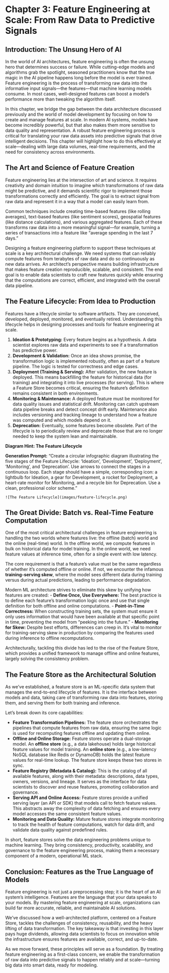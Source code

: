 # Chapter 3: Feature Engineering at Scale: From Raw Data to Predictive Signals

## Introduction: The Unsung Hero of AI

In the world of AI architectures, feature engineering is often the unsung hero that determines success or failure. While cutting-edge models and algorithms grab the spotlight, seasoned practitioners know that the true magic in the AI pipeline happens long before the model is ever trained. Feature engineering is the process of transforming raw data into the informative input signals—the features—that machine learning models consume. In most cases, well-designed features can boost a model’s performance more than tweaking the algorithm itself.

In this chapter, we bridge the gap between the data architecture discussed previously and the world of model development by focusing on how to create and manage features at scale. In modern AI systems, models have become incredibly powerful, but that also makes them more sensitive to data quality and representation. A robust feature engineering process is critical for translating your raw data assets into predictive signals that drive intelligent decisions. This chapter will highlight how to do this effectively at scale—dealing with large data volumes, real-time requirements, and the need for consistency across environments.

## The Art and Science of Feature Creation

Feature engineering lies at the intersection of art and science. It requires creativity and domain intuition to imagine which transformations of raw data might be predictive, and it demands scientific rigor to implement those transformations correctly and efficiently. The goal is to extract signal from raw data and represent it in a way that a model can easily learn from.

Common techniques include creating time-based features (like rolling averages), text-based features (like sentiment scores), geospatial features (like distance calculations), and various aggregated features. Each of these transforms raw data into a more meaningful signal—for example, turning a series of transactions into a feature like “average spending in the last 7 days.”

Designing a feature engineering platform to support these techniques at scale is a key architectural challenge. We need systems that can reliably compute features from terabytes of raw data and do so continuously as new data arrives. An architect’s perspective means building infrastructure that makes feature creation reproducible, scalable, and consistent. The end goal is to enable data scientists to craft new features quickly while ensuring that the computations are correct, efficient, and integrated with the overall data pipeline.

## The Feature Lifecycle: From Idea to Production

Features have a lifecycle similar to software artifacts. They are conceived, developed, deployed, monitored, and eventually retired. Understanding this lifecycle helps in designing processes and tools for feature engineering at scale.

1.  **Ideation & Prototyping:** Every feature begins as a hypothesis. A data scientist explores raw data and experiments to see if a transformation has predictive power.
2.  **Development & Validation:** Once an idea shows promise, the transformation logic is implemented robustly, often as part of a feature pipeline. The logic is tested for correctness and edge cases.
3.  **Deployment (Training & Serving):** After validation, the new feature is deployed. This means backfilling the feature for historical data (for training) and integrating it into live processes (for serving). This is where a Feature Store becomes critical, ensuring the feature's definition remains consistent in both environments.
4.  **Monitoring & Maintenance:** A deployed feature must be monitored for data quality issues and statistical drift. Monitoring can catch upstream data pipeline breaks and detect concept drift early. Maintenance also includes versioning and tracking lineage to understand how a feature was computed and which models depend on it.
5.  **Deprecation:** Eventually, some features become obsolete. Part of the lifecycle is to periodically review and deprecate those that are no longer needed to keep the system lean and maintainable.

:::{.callout-note}
**Diagram Hint: The Feature Lifecycle**

**Generation Prompt:** "Create a circular infographic diagram illustrating the five stages of the Feature Lifecycle: 'Ideation', 'Development', 'Deployment', 'Monitoring', and 'Deprecation'. Use arrows to connect the stages in a continuous loop. Each stage should have a simple, corresponding icon: a lightbulb for Ideation, a gear for Development, a rocket for Deployment, a heart-rate monitor for Monitoring, and a recycle bin for Deprecation. Use a clean, professional color scheme."

`![The Feature Lifecycle](images/feature-lifecycle.png)`
:::

## The Great Divide: Batch vs. Real-Time Feature Computation

One of the most critical architectural challenges in feature engineering is handling the two worlds where features live: the offline (batch) world and the online (real-time) world. In the offline world, we compute features in bulk on historical data for model training. In the online world, we need feature values at inference time, often for a single event with low latency.

The core requirement is that a feature’s value must be the same regardless of whether it's computed offline or online. If not, we encounter the infamous **training-serving skew**, where the model sees different data during training versus during actual predictions, leading to performance degradation.

Modern ML architecture strives to eliminate this skew by unifying how features are created:
-   **Define Once, Use Everywhere:** The best practice is to define each feature’s transformation logic once and use that single definition for both offline and online computations.
-   **Point-in-Time Correctness:** When constructing training sets, the system must ensure it only uses information that would have been available at that specific point in time, preventing the model from "peeking into the future."
-   **Monitoring for Skew:** Despite best efforts, differences can creep in. It's vital to monitor for training-serving skew in production by comparing the features used during inference to offline recomputations.

Architecturally, tackling this divide has led to the rise of the Feature Store, which provides a unified framework to manage offline and online features, largely solving the consistency problem.

## The Feature Store as the Architectural Solution

As we've established, a feature store is an ML-specific data system that manages the end-to-end lifecycle of features. It is the interface between models and data, taking care of transforming raw data into features, storing them, and serving them for both training and inference.

Let’s break down its core capabilities:

-   **Feature Transformation Pipelines:** The feature store orchestrates the pipelines that compute features from raw data, ensuring the same logic is used for recomputing features offline and updating them online.
-   **Offline and Online Storage:** Feature stores operate a dual-storage model. An **offline store** (e.g., a data lakehouse) holds large historical feature values for model training. An **online store** (e.g., a low-latency NoSQL database like Redis or DynamoDB) holds the latest feature values for real-time lookup. The feature store keeps these two stores in sync.
-   **Feature Registry (Metadata & Catalog):** This is the catalog of all available features, along with their metadata: descriptions, data types, owners, versions, and lineage. It serves as the interface for data scientists to discover and reuse features, promoting collaboration and governance.
-   **Serving API and Online Access:** Feature stores provide a unified serving layer (an API or SDK) that models call to fetch feature values. This abstracts away the complexity of data fetching and ensures every model accesses the same consistent feature values.
-   **Monitoring and Data Quality:** Mature feature stores integrate monitoring to track the health of feature computations, watch for data drift, and validate data quality against predefined rules.

In short, feature stores solve the data engineering problems unique to machine learning. They bring consistency, productivity, scalability, and governance to the feature engineering process, making them a necessary component of a modern, operational ML stack.

## Conclusion: Features as the True Language of Models

Feature engineering is not just a preprocessing step; it is the heart of an AI system’s intelligence. Features are the language that your data speaks to your models. By mastering feature engineering at scale, organizations can build far more accurate, reliable, and maintainable AI solutions.

We've discussed how a well-architected platform, centered on a Feature Store, tackles the challenges of consistency, reusability, and the heavy lifting of data transformation. The key takeaway is that investing in this layer pays huge dividends, allowing data scientists to focus on innovation while the infrastructure ensures features are available, correct, and up-to-date.

As we move forward, these principles will serve as a foundation. By treating feature engineering as a first-class concern, we enable the transformation of raw data into predictive signals to happen reliably and at scale—turning big data into smart data, ready for modeling.
